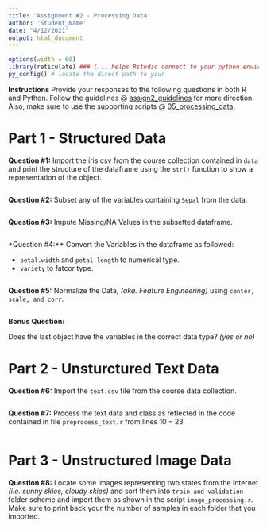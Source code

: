---
title: 'Assignment #2 - Processing Data'
author: 'Student_Name'
date: "4/12/2021"
output: html_document
---

```{r echo=TRUE, message=FALSE, warning=FALSE}
options(width = 60)
library(reticulate) ### (... helps Rstudio connect to your python enviroment.)
py_config() # locate the direct path to your 
```

**Instructions** Provide your responses to the following questions in both R and Python. 
Follow the guidelines @  [assign2_guidelines](https://github.com/jkorn81/cu-hsp-learning/tree/main/assignments/assignment2) for more direction.
Also, make sure to use the supporting scripts @ [05_processing_data](https://github.com/jkorn81/cu-hsp-learning/tree/main/05_processing_data).

# Part 1 - Structured Data

**Question #1:** Import the iris csv from the course collection contained in `data` and print the structure of the dataframe using the `str()` function to show a representation of the object.

```{r echo=TRUE}

```

**Question #2:** Subset any of the variables containing `Sepal` from the data. 

```{r echo=TRUE}

```

**Question #3:** Impute Missing/NA Values in the subsetted dataframe. 

```{r echo=TRUE}

```
*Question #4:** Convert the Variables in the dataframe as followed:

- `petal.width` and `petal.length` to numerical type. 
- `variety` to fatcor type. 

```{r echo=TRUE}

```

**Question #5:** Normalize the Data, *(aka. Feature Engineering)* using `center, scale, and corr`.

```{r echo=TRUE}

```
**Bonus Question:** 

Does the last object have the variables in the correct data type? *(yes or no)*

# Part 2 - Unsturctured Text Data 

**Question #6:** Import the `text.csv` file from the course data collection. 

```{r echo=TRUE}

```

**Question #7:** Process the text data and class as reflected in the code contained in file `preprocess_text.r` from lines $10 - 23$. 

```{r echo=TRUE}

```

# Part 3 - Unstructured Image Data

**Question #8:** Locate some images representing two states from the internet *(i.e. sunny skies, cloudy skies)* and sort them into `train and validation` folder scheme and import them as shown in the script `image_processing.r`. Make sure to print back your the number of samples in each folder that you imported.  

```{r echo=TRUE}

```



